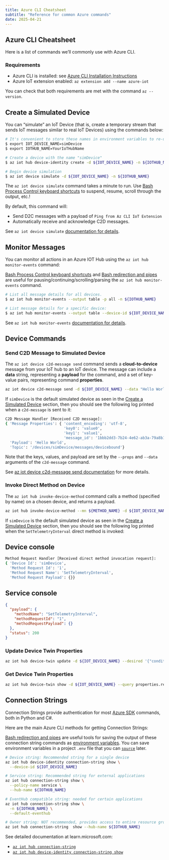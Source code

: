 ```yaml
---
title: Azure CLI Cheatsheet
subtitle: "Reference for common Azure commands"
date: 2025-04-21
---
```


## Azure CLI Cheatsheet

Here is a list of commands we'll commonly use with Azure CLI.

### Requirements

- Azure CLI is installed: see [Azure CLI Installation Instructions](/notes/azure-features/#azure-cli)
- Azure IoT extension enabled: `az extension add --name azure-iot`

You can check that both requirements are met with the command `az --version`.

## Create a Simulated Device

You can "simulate" an IoT Device (that is, create a temporary stream that sends IoT messages similar to real IoT Devices)
using the commands below:

```bash
# It's convenient to store these names in environment variables to re-use them
$ export IOT_DEVICE_NAME=simDevice
$ export IOTHUB_NAME=YourIoTHubName

# Create a device with the name "simDevice"
$ az iot hub device-identity create -d ${IOT_DEVICE_NAME} -n ${IOTHUB_NAME}

# Begin device simulation
$ az iot device simulate -d ${IOT_DEVICE_NAME} -n ${IOTHUB_NAME}
```

::: {.callout-note .column-margin}
The `az iot device simulate` command takes a minute to run.
Use [Bash Process Control keyboard shortcuts](/notes/bash-essentials/#process-control)
to suspend, resume, scroll through the output, etc.!
:::

By default, this command will:

- Send D2C messages with a payload of `Ping from Az CLI IoT Extension`
- Automatically receive and acknowledge C2D messages.

See `az iot device simulate`
[documentation for details](https://learn.microsoft.com/en-us/cli/azure/iot/device?view=azure-cli-latest#az-iot-device-simulate).

## Monitor Messages

You can monitor all actions in an Azure IOT Hub using the `az iot hub monitor-events` command:

::: {.callout-note .column-margin}
[Bash Process Control keyboard shortcuts](/notes/bash-essentials/#process-control)
and [Bash redirection and pipes](/notes/bash-essentials/#redirection-and-pipes) are useful for
pausing/continuing/scrolling/parsing the `az iot hub monitor-events` command.
:::

```bash
# List all message details for all devices.
$ az iot hub monitor-events --output table -p all -n ${IOTHUB_NAME}

# List message details for a specific device:
$ az iot hub monitor-events --output table --device-id ${IOT_DEVICE_NAME} --hub-name ${IOTHUB_NAME}
```

See `az iot hub monitor-events`
[documentation for details](https://learn.microsoft.com/en-us/cli/azure/iot/device?view=azure-cli-latest#az-iot-hub-monitor-events).

## Device Commands

### Send C2D Message to Simulated Device

The `az iot device c2d-message send` command sends a **cloud-to-device** message from your IoT hub to an IoT device.
The message can include a **data** string, representing a **payload** for the command, and a set of key-value pairs, representing command **properties**.

```bash
az iot device c2d-message send -d ${IOT_DEVICE_NAME} --data "Hello World" --props "key0=value0;key1=value1" -n ${IOTHUB_NAME}
```

If `simDevice` is the default simulated device as seen in the [Create a Simulated Device](#create-a-simulated-device) section,
then you should see the following log printed when a `c2d-message` is sent to it:

```bash
C2D Message Handler [Received C2D message]:
{ 'Message Properties': { 'content_encoding': 'utf-8',
                          'key0': 'value0',
                          'key1': 'value1',
                          'message_id': '1bbb2dd3-7b24-4e62-ab3a-79a8b13cb1fe'},
  'Payload': 'Hello World',
  'Topic': '/devices/simDevice/messages/devicebound'}
```

Note that the keys, values, and payload are set by the `--props` and `--data` arguments of the `c2d-message` command.

See [az iot device c2d-message send documentation](https://learn.microsoft.com/en-us/cli/azure/iot/device/c2d-message?view=azure-cli-latest#az-iot-device-c2d-message-send)
for more details.

### Invoke Direct Method on Device

The `az iot hub invoke-device-method` command calls a method (specified by name) on a chosen device, and returns a payload.

```bash
az iot hub invoke-device-method --mn ${METHOD_NAME} -d ${IOT_DEVICE_NAME} -n ${IOTHUB_NAME}
```

If `simDevice` is the default simulated device as seen in the [Create a Simulated Device](#create-a-simulated-device) section,
then you should see the following log printed when the `SetTelemetryInterval` direct method is invoked:

::: {.panel-tabset}

## Device console

```bash
Method Request Handler [Received direct method invocation request]:
{ 'Device Id': 'simDevice',
  'Method Request Id': '1',
  'Method Request Name': 'SetTelemetryInterval',
  'Method Request Payload': {}}
```

## Service console

```json
{
  "payload": {
    "methodName": "SetTelemetryInterval",
    "methodRequestId": "1",
    "methodRequestPayload": {}
  },
  "status": 200
}
```

:::

### Update Device Twin Properties

```bash
az iot hub device-twin update -d ${IOT_DEVICE_NAME} --desired '{"conditions":{"temperature":{"warning":98, "critical":107}}}' -n ${IOTHUB_NAME}
```

### Get Device Twin Properties

```bash
az iot hub device-twin show -d ${IOT_DEVICE_NAME} --query properties.reported -n ${IOTHUB_NAME}
```

## Connection Strings

Connection Strings provide authentication for most [Azure SDK](/notes/azure-sdks) commands, both in Python and C#.

Here are the main Azure CLI methods for getting Connection Strings:

::: {.callout-note .column-margin}
[Bash redirection and pipes](/notes/bash-essentials/#redirection-and-pipes) are useful
tools for saving the output of these connection string commands as [environment variables](/notes/bash-scripting/#environment-variables).
You can save environment variables in a project `.env` file that you can [`source`](/notes/bash-scripting#code-reuse) later.
:::

```bash
# Device string: Recommended string for a single device
az iot hub device-identity connection-string show \
  --device-id ${IOT_DEVICE_NAME}

# Service string: Recommended string for external applications
az iot hub connection-string show \
  --policy-name service \
  --hub-name ${IOTHUB_NAME}

# EventHub compatible string: needed for certain applications
az iot hub connection-string show \
  -n ${IOTHUB_NAME} \
  --default-eventhub

# Owner string: NOT recommended, provides access to entire resource group.
az iot hub connection-string  show --hub-name ${IOTHUB_NAME}
```

See detailed documentation at learn.microsoft.com:

- [`az iot hub connection-string`](https://learn.microsoft.com/en-us/cli/azure/iot/hub/connection-string?view=azure-cli-latest)
- [`az iot hub device-identity connection-string show`](https://learn.microsoft.com/en-us/cli/azure/iot/hub/device-identity/connection-string?view=azure-cli-latest#az-iot-hub-device-identity-connection-string-show)
